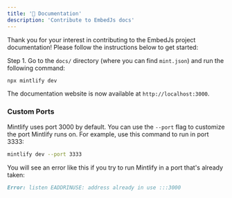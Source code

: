 ---
title: '📝 Documentation'
description: 'Contribute to EmbedJs docs'
---

Thank you for your interest in contributing to the EmbedJs project documentation! Please follow the instructions below to get started:

Step 1. Go to the `docs/` directory (where you can find `mint.json`) and run the following command:

```bash
npx mintlify dev
```

The documentation website is now available at `http://localhost:3000`.

### Custom Ports

Mintlify uses port 3000 by default. You can use the `--port` flag to customize the port Mintlify runs on. For example, use this command to run in port 3333:

```bash
mintlify dev --port 3333
```

You will see an error like this if you try to run Mintlify in a port that's already taken:

```md
Error: listen EADDRINUSE: address already in use :::3000
```
